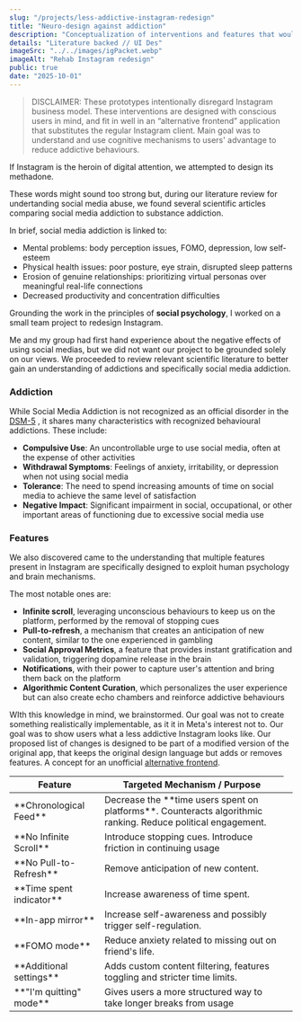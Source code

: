 ```yaml
---
slug: "/projects/less-addictive-instagram-redesign"
title: "Neuro-design against addiction"
description: "Conceptualization of interventions and features that would make users more aware of their time spent on social media."
details: "Literature backed // UI Des"
imageSrc: "../../images/igPacket.webp"
imageAlt: "Rehab Instagram redesign"
public: true
date: "2025-10-01"
---
```


> DISCLAIMER: These prototypes intentionally disregard Instagram business model. These interventions are designed with conscious users in mind, and fit in well in an “alternative frontend” application that substitutes the regular Instagram client. Main goal was to understand and use cognitive mechanisms to users' advantage to reduce addictive behaviours.

If Instagram is the heroin of digital attention, we attempted to design its methadone.

These words might sound too strong but, during our literature review for undertanding social media abuse, we found several scientific articles comparing social media addiction to substance addiction.

In brief, social media addiction is linked to:

- Mental problems: body perception issues, FOMO, depression, low self-esteem
- Physical health issues: poor posture, eye strain, disrupted sleep patterns
- Erosion of genuine relationships: prioritizing virtual personas over meaningful real-life connections
- Decreased productivity and concentration difficulties

Grounding the work in the principles of **social psychology**, I worked on a small team project to redesign Instagram.

<FoldableHeading title="Researching literature">

Me and my group had first hand experience about the negative effects of using social medias, but we did not want our project to be grounded solely on our views. We proceeded to review relevant scientific literature to better gain an understanding of addictions and specifically social media addiction.

### Addiction

While Social Media Addiction is not recognized as an official disorder in the [DSM-5](https://www.psychiatry.org/psychiatrists/practice/dsm) , it shares many characteristics with recognized behavioural addictions. These include:

- **Compulsive Use**: An uncontrollable urge to use social media, often at the expense of other activities
- **Withdrawal Symptoms**: Feelings of anxiety, irritability, or depression when not using social media
- **Tolerance**: The need to spend increasing amounts of time on social media to achieve the same level of satisfaction
- **Negative Impact**: Significant impairment in social, occupational, or other important areas of functioning due to excessive social media use

### Features

We also discovered came to the understanding that multiple features present in Instagram are specifically designed to exploit human psychology and brain mechanisms.

The most notable ones are:

- **Infinite scroll**, leveraging unconscious behaviours to keep us on the platform, performed by the removal of stopping cues
- **Pull-to-refresh**, a mechanism that creates an anticipation of new content, similar to the one experienced in gambling
- **Social Approval Metrics**, a feature that provides instant gratification and validation, triggering dopamine release in the brain
- **Notifications**, with their power to capture user's attention and bring them back on the platform
- **Algorithmic Content Curation**, which personalizes the user experience but can also create echo chambers and reinforce addictive behaviours

</FoldableHeading>
<FoldableHeading title="Redesigning Instagram">

WIth this knowledge in mind, we brainstormed. Our goal was not to create something realistically implementable, as it it in Meta's interest not to. Our goal was to show users what a less addictive Instagram looks like. Our proposed list of changes is designed to be part of a modified version of the original app, that keeps the original design language but adds or removes features. A concept for an unofficial [alternative frontend](https://www.trackawesomelist.com/mendel5/alternative-front-ends/readme/).

</FoldableHeading>
<FoldableHeading title="Overview of proposed changes">

<table class="blogTable">
  <thead>
    <tr>
      <th>Feature</th>
      <th>Targeted Mechanism / Purpose</th>
    </tr>
  </thead>
  <tbody>
    <tr>
      <td>**Chronological Feed**</td>
      <td>
        Decrease the **time users spent on platforms**. Counteracts algorithmic
        ranking. Reduce political engagement.
      </td>
    </tr>
    <tr>
      <td>**No Infinite Scroll**</td>
      <td>Introduce stopping cues. Introduce friction in continuing usage</td>
    </tr>
    <tr>
      <td>**No Pull-to-Refresh**</td>
      <td>Remove anticipation of new content.</td>
    </tr>
    <tr>
      <td>**Time spent indicator**</td>
      <td>Increase awareness of time spent.</td>
      <td></td>
    </tr>
    <tr>
      <td>**In-app mirror**</td>
      <td>Increase self-awareness and possibly trigger self-regulation.</td>
    </tr>
    <tr>
      <td>**FOMO mode**</td>
      <td>Reduce anxiety related to missing out on friend's life.</td>
    </tr>
    <tr>
      <td>**Additional settings**</td>
      <td>
        Adds custom content filtering, features toggling and stricter time
        limits.
      </td>
    </tr>
    <tr>
      <td>**"I'm quitting" mode**</td>
      <td>
        Gives users a more structured way to take longer breaks from usage
      </td>
    </tr>
  </tbody>
</table>
</FoldableHeading>
